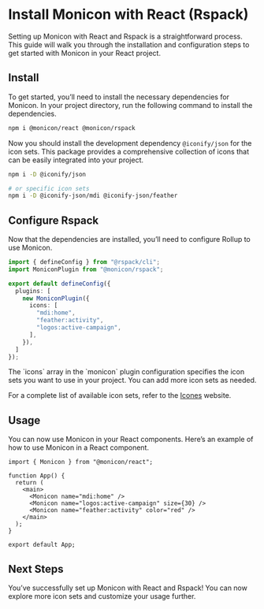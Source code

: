 
# Install Monicon with React (Rspack)

Setting up Monicon with React and Rspack is a straightforward process. This guide will walk you through the installation and configuration steps to get started with Monicon in your React project.

<Steps>

## Install

To get started, you’ll need to install the necessary dependencies for Monicon. In your project directory, run the following command to install the dependencies.

```sh npm2yarn
npm i @monicon/react @monicon/rspack
```

Now you should install the development dependency `@iconify/json` for the icon sets. This package provides a comprehensive collection of icons that can be easily integrated into your project.

```sh npm2yarn
npm i -D @iconify/json

# or specific icon sets
npm i -D @iconify-json/mdi @iconify-json/feather
```

## Configure Rspack

Now that the dependencies are installed, you’ll need to configure Rollup to use Monicon.

```ts filename="rspack.config.mjs"
import { defineConfig } from "@rspack/cli";
import MoniconPlugin from "@monicon/rspack";

export default defineConfig({
  plugins: [
    new MoniconPlugin({
      icons: [
        "mdi:home",
        "feather:activity",
        "logos:active-campaign",
      ],
    }),
  ]
});
```

<Callout>
The `icons` array in the `monicon` plugin configuration specifies the icon sets you want to use in your project. You can add more icon sets as needed.

For a complete list of available icon sets, refer to the [Icones](https://icones.js.org/) website.
</Callout>

## Usage

You can now use Monicon in your React components. Here’s an example of how to use Monicon in a React component.

```tsx filename="src/App.tsx"
import { Monicon } from "@monicon/react";

function App() {
  return (
    <main>
      <Monicon name="mdi:home" />
      <Monicon name="logos:active-campaign" size={30} />
      <Monicon name="feather:activity" color="red" />
    </main>
  );
}

export default App;
```

## Next Steps

You’ve successfully set up Monicon with React and Rspack! You can now explore more icon sets and customize your usage further.
</Steps>